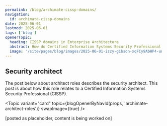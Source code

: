 ```yaml
---
permalink: /blog/archimate-cissp-domains/
navigation:
  id: archimate-cissp-domains
date: 2025-06-01
lastmod: 2025-06-01
tags: ['blog']
openerTopic:
  heading: CISSP domains in Enterprise Architecture
  abstract: How do Certified Information Systems Security Professional domains relate to Enterprise Architecture?
  image: '/site/pages/blog/images/2025-06-01-izzy-gibson-xqFCy9AbHP4-unsplash.jpg'
---
```



## Security architect

The post below about architect roles describes the security architect. This post
is about how this role relates to a Certified Information Systems Security
Professional (CISSP).

<Topic variant="card" topic={blogOpenerByNavId(props, 'archimate-architect-roles')} swapImage={true} />

[posted as placeholder, content is being worked on]
